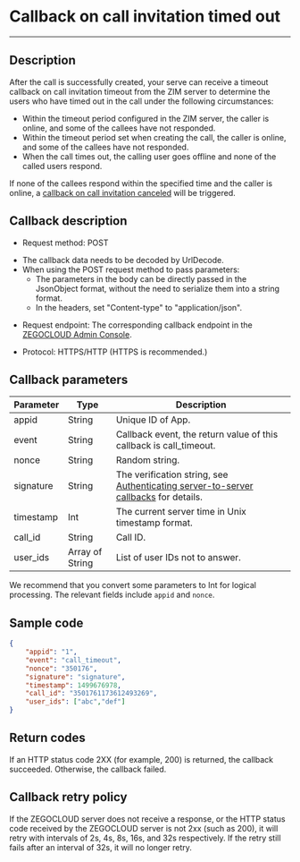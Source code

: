 
# Callback on call invitation timed out

- - -

## Description

After the call is successfully created, your serve can receive a timeout callback on call invitation timeout from the ZIM server to determine the users who have timed out in the call under the following circumstances:
- Within the timeout period configured in the ZIM server, the caller is online, and some of the callees have not responded.
- Within the timeout period set when creating the call, the caller is online, and some of the callees have not responded.
- When the call times out, the calling user goes offline and none of the called users respond.

<Note title="Note">

If none of the callees respond within the specified time and the caller is online, a [callback on call invitation canceled](./Call%20invitation%20canceled.mdx) will be triggered.
</Note>

## Callback description

- Request method: POST

<Note title="Note">

- The callback data needs to be decoded by UrlDecode.
- When using the POST request method to pass parameters:
  - The parameters in the body can be directly passed in the JsonObject format, without the need to serialize them into a string format.
  - In the headers, set "Content-type" to "application/json".
</Note>


- Request endpoint: The corresponding callback endpoint in the [ZEGOCLOUD Admin Console](https://console.zegocloud.com). 

- Protocol: HTTPS/HTTP (HTTPS is recommended.)

## Callback parameters

| Parameter | Type | Description |
| -- | -- | -- |
| appid | String | Unique ID of App. |
| event | String | Callback event, the return value of this callback is call_timeout. |
| nonce | String | Random string. |
| signature | String | The verification string, see [Authenticating server-to-server callbacks](./Authenticating%20server-to-server%20callbacks.mdx) for details. |
| timestamp | Int | The current server time in Unix timestamp format. |
| call_id | String | Call ID. |
| user_ids | Array of String | List of user IDs not to answer. |

<Note title="Note">

We recommend that you convert some parameters to Int for logical processing. The relevant fields include `appid` and `nonce`.
</Note>

## Sample code

```json
{
    "appid": "1",
    "event": "call_timeout",
    "nonce": "350176",
    "signature": "signature",
    "timestamp": 1499676978,
    "call_id": "3501761173612493269",
    "user_ids": ["abc","def"]
}
```

## Return codes

If an HTTP status code 2XX (for example, 200) is returned, the callback succeeded. Otherwise, the callback failed.

## Callback retry policy

If the ZEGOCLOUD server does not receive a response, or the HTTP status code received by the ZEGOCLOUD server is not 2xx (such as 200), it will retry with intervals of 2s, 4s, 8s, 16s, and 32s respectively. If the retry still fails after an interval of 32s, it will no longer retry.
